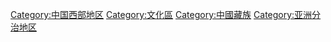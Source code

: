 {{Catnav|頁面分類|...|中国六大地理区|中国西南地区}}
{{Catmore}}

[[Category:中国西部地区|Category:中国西部地区]]
[[Category:文化區|Category:文化區]]
[[Category:中國藏族|Category:中國藏族]]
[[Category:亚洲分治地区|Category:亚洲分治地区]]